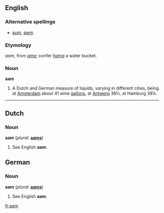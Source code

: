 ==English==

{{webster}}
===Alternative spellings===
* [[aum]], [[awm]]

===Etymology===
{{D.}} ''aam'', from {{LL.}} ''[[ama]]''; confer {{L.}} ''[[hama]]'' a water bucket.

===Noun===
'''aam'''
# A Dutch and German measure of liquids, varying in different cities, being at [[Amsterdam]] about 41 wine [[gallons]], at [[Antwerp]] 36½, at Hamburg 38¼.

----

==Dutch==
===Noun===
'''aam'''  (''plural:'' '''[[aams]]''')
# See English '''aam'''.

==German==
===Noun===
'''aam'''  (''plural:'' '''[[aams]]''')
# See English '''aam'''.

[[fr:aam]]